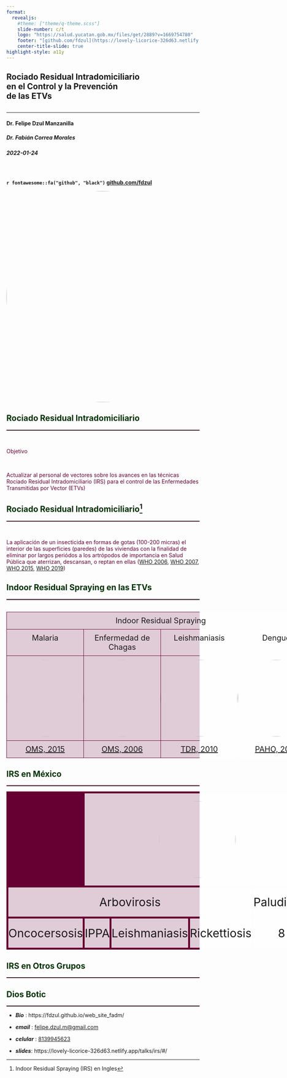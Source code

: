 ```yaml
---
format: 
  revealjs:
    #theme: ["theme/q-theme.scss"]
    slide-number: c/t
    logo: "https://salud.yucatan.gob.mx/files/get/2889?v=1669754780"
    footer: "[github.com/fdzul](https://lovely-licorice-326d63.netlify.app/talks/irs/#/)"
    center-title-slide: true
highlight-style: a11y
---
```


<h2>Rociado Residual Intradomiciliario<br>en el Control y la Prevención<br>de las ETVs</h2>

<h2>

</h2>

<hr>

<h4>Dr. Felipe Dzul Manzanilla</h4>

<h5>Dr. Fabián Correa Morales</h5>

<h3>

</h3>

<h5>2022-01-24</h5>

<br>

<h4>

`r fontawesome::fa("github", "black")` [github.com/fdzul](https://fdzul.github.io/web_site_fadm/)

![](irs.png){.absolute top="250" left="650" width="550"}

## [Rociado Residual Intradomiciliario]{style="color:#003300;align-items: center"}
<hr style="height:2px;border-width:0;color:#330019;background-color:#330019">

<br>
<p style="color:#660033;">Objetivo</p>
<br>
<p style="color:#660033;">Actualizar al personal de vectores sobre los avances en las técnicas Rociado Residual Intradomiciliario (IRS) para el control de las Enfermedades Transmitidas por Vector (ETVs)</p>

## [Rociado Residual Intradomiciliario^[Indoor Residual Spraying (IRS) en Ingles]]{style="color:#003300;align-items: center"}
<hr style="height:2px;border-width:0;color:#330019;background-color:#330019">

<br>
<p style="color:#660033;"> La aplicación de un insecticida en formas de gotas (100-200 micras) el interior de las superficies (paredes) de las viviendas con la finalidad de eliminar por largos periódos a los artrópodos de importancia en Salud Pública que aterrizan, descansan, o reptan en ellas ([WHO 2006](https://apps.who.int/iris/bitstream/handle/10665/69386/WHO_HTM_MAL_2006.1112_eng.pdf;sequence=1), [WHO 2007](https://www.who.int/publications/i/item/who-cds-ntd-whopes-gcdpp-2007.3), [WHO 2015](https://apps.who.int/iris/handle/10665/177242), [WHO 2019](https://www.paho.org/es/documentos/manual-para-aplicar-rociado-residual-intradomiciliario-zonas-urbanas-para-control-aedes))</p>


## [Indoor Residual Spraying en las ETVs]{style="color:#003300;align-items: center"}
<hr style="height:2px;border-width:0;color:#330019;background-color:#330019">

<br>
<html>
<head>
<style>
.grid-container {
  display: grid;
  grid-template-columns: auto auto auto;
  gap: 1px;
  background-color: #660033;
  padding: 1px;
}

img {
  border-radius: 50%;
}
.grid-container > div {
  background-color: rgba(255, 255, 255, 0.8);
  text-align: center;
  padding: 10px 0;
  font-size: 20px;
}

.item1 {
  grid-column-start: 1;
  grid-column-end: 5;
}
</style>
</head>
<body>
<div class="grid-container">
  <div class="item1">Indoor Residual Spraying</div>
  <div class="item3">Malaria</div>  
  <div class="item4">Enfermedad de Chagas</div>
  <div class="item3">Leishmaniasis</div>  
  <div class="item4">Dengue</div>
  <div class="item5"><img src="irs_oms_2015.png" width="200" height="200"></div>
  <div class="item6"><img src="irs_oms_2006.png" width="200" height="200"></div> 
  <div class="item5"><img src="irs_tdr_2010.png" width="200" height="200"></div>
  <div class="item6"><img src="irs_paho_2019.png" width="200" height="200"></div>
  <div class="item6">[OMS, 2015](https://apps.who.int/iris/handle/10665/177242)</div> 
  <div class="item6">[OMS, 2006](https://apps.who.int/iris/handle/10665/69223)</div> 
  <div class="item5">[TDR, 2010](https://apps.who.int/iris/handle/10665/331955)</div>
  <div class="item6">[PAHO, 2019](https://www.paho.org/es/documentos/manual-para-aplicar-rociado-residual-intradomiciliario-zonas-urbanas-para-control-aedes)</div> 
</div>
</body>
</html>

## [IRS en México]{style="color:#003300;align-items: center"}
<hr style="height:2px;border-width:0;color:#330019;background-color:#330019">

<html>
<head>
<style>
.grid-container2 {
  display: grid;
  grid-template-columns: auto auto auto auto auto auto;
  gap: 5px;
  background-color: #660033;
  padding: 5px;
}

.grid-container2 > div {
  background-color: rgba(255, 255, 255, 0.8);
  text-align: center;
  padding: 20px 0;
  font-size: 30px;
}

.item8 {
  grid-area: 1 / 2 / 5 / 6;
}
</style>
</head>
<body>

<div class="grid-container2">
  <div class="item1">Arbovirosis</div>
  <div class="item2">Paludismo</div>
  <div class="item3">Chagas</div> 
  <div class="item8"><img src="pae_etvs.png" width="200" height="200"></div> 
  <div class="item4">Oncocersosis</div>
  <div class="item5">IPPA</div>
  <div class="item7">Leishmaniasis</div> 
  <div class="item7">Rickettiosis</div> 
  <div class="item7">8</div> 
</div>

</body>
</html>


## [IRS en Otros Grupos]{style="color:#003300;align-items: center"}
<hr style="height:2px;border-width:0;color:#330019;background-color:#330019">


## [Dios Botic]{style="color:#003300;"}
<hr style="height:2px;border-width:0;color:#330019;background-color:#330019">

-   ***Bio*** : https://fdzul.github.io/web_site_fadm/

-   ***email*** : [felipe.dzul.m\@gmail.com]()

-   ***celular*** : [8139945623]()

-   ***slides***: https://lovely-licorice-326d63.netlify.app/talks/irs/#/
